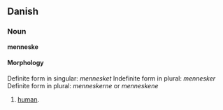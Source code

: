 == Danish ==
=== Noun ===
'''menneske'''

====Morphology====
Definite form in singular: ''mennesket'' 
Indefinite form in plural: ''mennesker''
Definite form in plural: ''menneskerne'' or ''menneskene''

# [[human]].